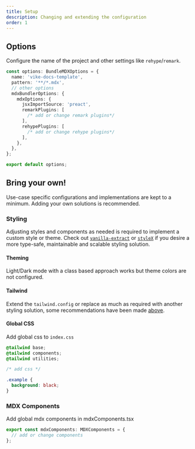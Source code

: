 ```yaml
---
title: Setup
description: Changing and extending the configuration
order: 1
---
```


## Options

Configure the name of the project and other settings like `rehype`/`remark`.

```ts
const options: BundleMDXOptions = {
  name: 'vike-docs-template',
  pattern: '**/*.mdx',
  // other options
  mdxBundlerOptions: {
    mdxOptions: {
      jsxImportSource: 'preact',
      remarkPlugins: [
        /* add or change remark plugins*/
      ],
      rehypePlugins: [
        /* add or change rehype plugins*/
      ],
    },
  },
};

export default options;
```

## Bring your own!

Use-case specific configurations and implementations are kept to a minimum. Adding your own solutions is recommended.

### Styling

Adjusting styles and components as needed is required to implement a custom style or theme.
Check out [`vanilla-extract`](https://vanilla-extract.style/) or [`styleX`](https://stylexjs.com/) if you desire a more type-safe, maintainable and scalable styling solution.

#### Theming

Light/Dark mode with a class based approach works but theme colors are not configured.

#### Tailwind

Extend the `tailwind.config` or replace as much as required with another styling solution, some recommendations have been made [above](#styling).

#### Global CSS

Add global css to `index.css`

```css
@tailwind base;
@tailwind components;
@tailwind utilities;

/* add css */

.example {
  background: black;
}
```

### MDX Components

Add global mdx components in mdxComponents.tsx

```ts
export const mdxComponents: MDXComponents = {
  // add or change components
};
```
